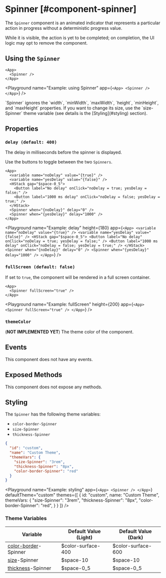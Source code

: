 
# Spinner [#component-spinner]

The `Spinner` component is an animated indicator that represents a particular action in progress without a deterministic progress value.

While it is visible, the action is yet to be completed; on completion, the UI logic may opt to remove the component.

## Using the `Spinner`

```ueml copy
<App>
  <Spinner />
</App>
```

<Playground
  name="Example: using Spinner"
  app={`
    <App>
      <Spinner />
    </App>
  `}
/>

<Callout type="info" emoji="📔">
`Spinner` ignores the `width`, `minWidth`, `maxWidth`, `height`, `minHeight`, and `maxHeight` properties. If you want to change its size, use the `size-Spinner` theme variable (see details is the [Styling](#styling) section).
</Callout>

## Properties

### `delay (default: 400)`

The delay in milliseconds before the spinner is displayed.

Use the buttons to toggle between the two `Spinners`.

```ueml copy {8-9}
<App>
  <variable name="noDelay" value="{true}" />
  <variable name="yesDelay" value="{false}" />
  <HStack gap="$space-0_5">
    <Button label="No delay" onClick="noDelay = true; yesDelay = false;" />
    <Button label="1000 ms delay" onClick="noDelay = false; yesDelay = true;" />
  </HStack>
  <Spinner when="{noDelay}" delay="0" />
  <Spinner when="{yesDelay}" delay="1000" />
</App>
```

<Playground
  name="Example: delay"
  height={180}
  app={`
    <App>
      <variable name="noDelay" value="{true}" />
      <variable name="yesDelay" value="{false}" />
      <HStack gap="$space-0_5">
        <Button label="No delay" onClick="noDelay = true; yesDelay = false;" />
        <Button label="1000 ms delay" onClick="noDelay = false; yesDelay = true;" />
      </HStack>
      <Spinner when="{noDelay}" delay="0" />
      <Spinner when="{yesDelay}" delay="1000" />
    </App>
  `}
/>

### `fullScreen (default: false)`

If set to `true`, the component will be rendered in a full screen container.

```ueml copy
<App>
  <Spinner fullScreen="true" />
</App>
```

<Playground
  name="Example: fullScreen"
  height={200}
  app={`
  <App>
    <Spinner fullScreen="true" />
  </App>
  `}
/>

### `themeColor`

(**NOT IMPLEMENTED YET**) The theme color of the component.

## Events

This component does not have any events.

## Exposed Methods

This component does not expose any methods.

## Styling

The `Spinner` has the following theme variables:

- `color-border-Spinner`
- `size-Spinner`
- `thickness-Spinner`

```json copy
{
  "id": "custom",
  "name": "Custom Theme",
  "themeVars": {
    "size-Spinner": "3rem",
    "thickness-Spinner": "8px",
    "color-border-Spinner": "red"
  }
}
```

<Playground
  name="Example: styling"
  app={`
  <App>
    <Spinner />
  </App>
  `}
  defaultTheme="custom"
  themes={[
    {
      id: "custom",
      name: "Custom Theme",
      themeVars: {
        "size-Spinner": "3rem",
        "thickness-Spinner": "8px",
        "color-border-Spinner": "red",
      }
    }
  ]}
/>

### Theme Variables

| Variable | Default Value (Light) | Default Value (Dark) |
| --- | --- | --- |
| [color-border](../styles-and-themes/common-units/#color)-Spinner | $color-surface-400 | $color-surface-600 |
| [size](../styles-and-themes/common-units/#size)-Spinner | $space-10 | $space-10 |
| [thickness](../styles-and-themes/common-units/#size)-Spinner | $space-0_5 | $space-0_5 |
